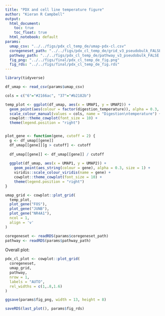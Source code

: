 ```yaml
---
title: "PDX and cell line temperature figure"
author: "Kieran R Campbell"
output:
  html_document: 
    toc: true
    toc_float: true
  html_notebook: default
params:
  umap_csv: "../../figs/pdx_cl_temp_de/umap-pdx-cl.csv"
  coregeneset_path: "../../figs/pdx_cl_temp_de/grid_v3_pseudobulk_FALSE.rds"
  pathway_path: "../../figs/pdx_cl_temp_de/pathway_v3_pseudobulk_FALSE.rds"
  fig_png: "../../figs/final/pdx_cl_temp_de_fig.png"
  fig_rds: "../../figs/final/pdx_cl_temp_de_fig.rds"
---
```


```r
library(tidyverse)
```

```r
df_umap <- read_csv(params$umap_csv)
```





```r
cols = c("6"="#2166ac", "37"="#b2182b")

temp_plot <- ggplot(df_umap, aes(x = UMAP1, y = UMAP2)) +
  geom_point(aes(colour = factor(digestion_temperature)), alpha = 0.3, size = 1) +
  scale_colour_manual(values = cols, name = "Digestion\ntemperature") +
  cowplot::theme_cowplot(font_size = 10) +
  theme(legend.position = "right")


plot_gene <- function(gene, cutoff = 2) {
  g <- df_umap[[gene]]
  df_umap[[gene]][g > cutoff] <- cutoff
  
  df_umap[[gene]] <- df_umap[[gene]] / cutoff
  
  ggplot(df_umap, aes(x = UMAP1, y = UMAP2)) +
    geom_point(aes_string(colour = gene), alpha = 0.3, size = 1) +
    viridis::scale_colour_viridis(name = gene) +
    cowplot::theme_cowplot(font_size = 10) +
    theme(legend.position = "right")
}
```

```r
umap_grid <- cowplot::plot_grid(
  temp_plot,
  plot_gene("FOS"),
  plot_gene("JUNB"),
  plot_gene("NR4A1"),
  ncol = 1,
  align = 'v'
)
```

```r
coregeneset <- readRDS(params$coregeneset_path)
pathway <- readRDS(params$pathway_path)
```

Overall plot:

```r
pdx_cl_plot <- cowplot::plot_grid(
  coregeneset,
  umap_grid,
  pathway,
  nrow = 1,
  labels = "AUTO",
  rel_widths = c(1,.8,1.6)
)

ggsave(params$fig_png, width = 13, height = 8)

saveRDS(last_plot(), params$fig_rds)
```


